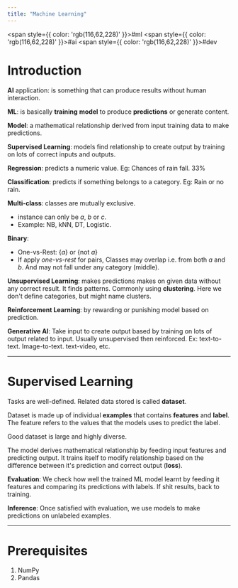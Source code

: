 ```yaml
---
title: "Machine Learning"
---
```



<span style={{ color: 'rgb(116,62,228)' }}>#ml</span> <span style={{ color: 'rgb(116,62,228)' }}>#ai</span> <span style={{ color: 'rgb(116,62,228)' }}>#dev</span> 

# Introduction

**AI** application: is something that can produce results without human interaction.

**ML**: is basically **training** **model** to produce **predictions** or generate content.

**Model**: a mathematical relationship derived from input training data to make predictions.

**Supervised Learning**: models find relationship to create output by training on lots of correct inputs and outputs.

**Regression**: predicts a numeric value. Eg: Chances of rain fall. $33\%$

**Classification**: predicts if something belongs to a category. Eg: Rain or no rain.

**Multi-class**: classes are mutually exclusive.
- instance can only be $a$, $b$ or $c$.
- Example: NB, kNN, DT, Logistic.

**Binary**:
- One-vs-Rest: &#123;$a$&#125; or &#123;not $a$&#125;
- If apply *one-vs-rest* for pairs, Classes may overlap i.e. from both $a$ and $b$. And may not fall under any category (middle).

<ImageZoom src="https://raw.githubusercontent.com/himanshu864/DevObs/refs/heads/main/Assets/Screenshot%202025-01-25%20at%209.32.32%20PM.png" alt="Screenshot 2025-01-25 at 9.32.32 PM.png" height= {300} width= {300} />

**Unsupervised Learning**: makes predictions makes on given data without any correct result. It finds patterns. Commonly using **clustering**. Here we don't define categories, but might name clusters.

**Reinforcement Learning**: by rewarding or punishing model based on prediction.

**Generative AI**: Take input to create output based by training on lots of output related to input. Usually unsupervised then reinforced. Ex: text-to-text. Image-to-text. text-video, etc.

---
# Supervised Learning

Tasks are well-defined.
Related data stored is called **dataset**.

Dataset is made up of individual **examples** that contains **features** and **label**. The feature refers to the values that the models uses to predict the label.

Good dataset is large and highly diverse.

The model derives mathematical relationship by feeding input features and predicting output. It trains itself to modify relationship based on the difference between it's prediction and correct output (**loss**).

**Evaluation**: We check how well the trained ML model learnt by feeding it features and comparing its predictions with labels. If shit results, back to training.

**Inference**: Once satisfied with evaluation, we use models to make predictions on unlabeled examples.

---

# Prerequisites

1. <Link href="numpy">NumPy</Link>
2. <Link href="pandas">Pandas</Link>

